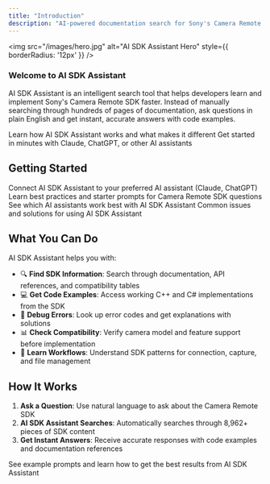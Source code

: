 ```yaml
---
title: "Introduction"
description: "AI-powered documentation search for Sony's Camera Remote SDK"
---
```


<img
  src="/images/hero.jpg"
  alt="AI SDK Assistant Hero"
  style={{ borderRadius: '12px' }}
/>

### Welcome to AI SDK Assistant

AI SDK Assistant is an intelligent search tool that helps developers learn and implement Sony's Camera Remote SDK faster. Instead of manually searching through hundreds of pages of documentation, ask questions in plain English and get instant, accurate answers with code examples.

<CardGroup cols={2}>
  <Card title="What is AI SDK Assistant?" icon="circle-question" href="/MCP-Server/overview">
    Learn how AI SDK Assistant works and what makes it different
  </Card>
  <Card title="Quick Setup" icon="rocket" href="/MCP-Server/setup">
    Get started in minutes with Claude, ChatGPT, or other AI assistants
  </Card>
</CardGroup>

## Getting Started

<CardGroup cols={2}>
  <Card title="Setup Guide" icon="plug" href="/MCP-Server/setup">
    Connect AI SDK Assistant to your preferred AI assistant (Claude, ChatGPT)
  </Card>
  <Card title="Prompting Tips" icon="lightbulb" href="/MCP-Server/tips">
    Learn best practices and starter prompts for Camera Remote SDK questions
  </Card>
  <Card title="Recommended LLMs" icon="brain" href="/MCP-Server/recommended-llms">
    See which AI assistants work best with AI SDK Assistant
  </Card>
  <Card title="Troubleshooting" icon="triangle-exclamation" href="/MCP-Server/troubleshooting">
    Common issues and solutions for using AI SDK Assistant
  </Card>
</CardGroup>

## What You Can Do

AI SDK Assistant helps you with:

- 🔍 **Find SDK Information**: Search through documentation, API references, and compatibility tables
- 💻 **Get Code Examples**: Access working C++ and C# implementations from the SDK
- 🐛 **Debug Errors**: Look up error codes and get explanations with solutions
- 📊 **Check Compatibility**: Verify camera model and feature support before implementation
- 🎯 **Learn Workflows**: Understand SDK patterns for connection, capture, and file management

## How It Works

1. **Ask a Question**: Use natural language to ask about the Camera Remote SDK
2. **AI SDK Assistant Searches**: Automatically searches through 8,962+ pieces of SDK content
3. **Get Instant Answers**: Receive accurate responses with code examples and documentation references

<Card title="Start with Prompting Tips" icon="lightbulb" href="/MCP-Server/tips">
  See example prompts and learn how to get the best results from AI SDK Assistant
</Card>